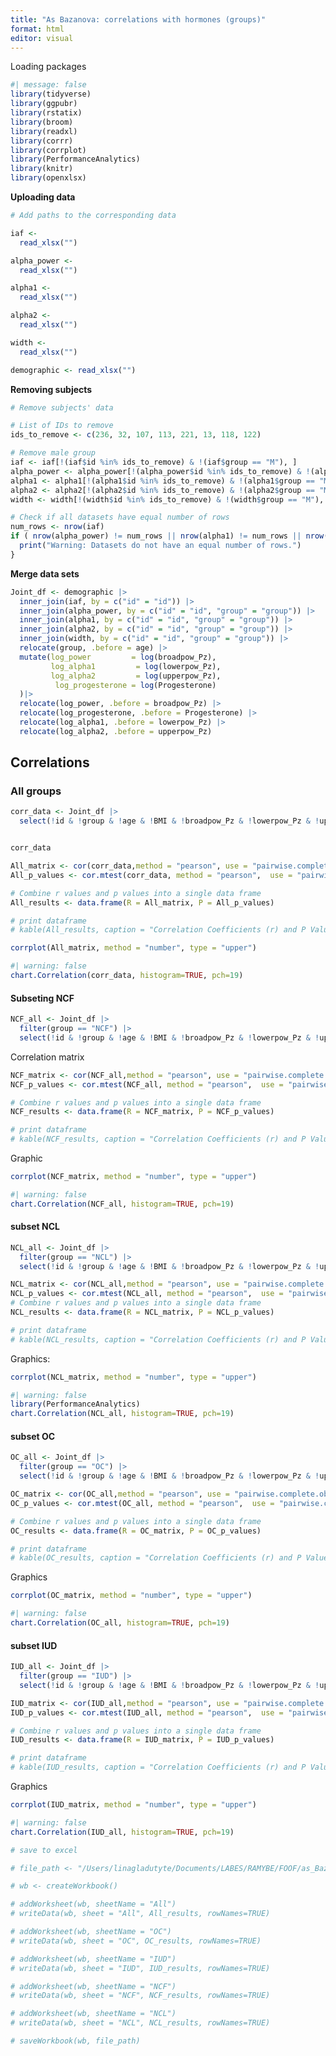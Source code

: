 ```yaml
---
title: "As Bazanova: correlations with hormones (groups)"
format: html
editor: visual
---
```


Loading packages

```r
#| message: false
library(tidyverse)
library(ggpubr)
library(rstatix)
library(broom)
library(readxl)
library(corrr)
library(corrplot)
library(PerformanceAnalytics)
library(knitr)
library(openxlsx)
```

**Uploading data**

```r

# Add paths to the corresponding data

iaf <-
  read_xlsx("")

alpha_power <-
  read_xlsx("")

alpha1 <-
  read_xlsx("")

alpha2 <-
  read_xlsx("")

width <-
  read_xlsx("")

demographic <- read_xlsx("")
```

**Removing subjects**

```r
# Remove subjects' data

# List of IDs to remove
ids_to_remove <- c(236, 32, 107, 113, 221, 13, 118, 122)

# Remove male group
iaf <- iaf[!(iaf$id %in% ids_to_remove) & !(iaf$group == "M"), ]
alpha_power <- alpha_power[!(alpha_power$id %in% ids_to_remove) & !(alpha_power$group == "M"), ]
alpha1 <- alpha1[!(alpha1$id %in% ids_to_remove) & !(alpha1$group == "M"), ]
alpha2 <- alpha2[!(alpha2$id %in% ids_to_remove) & !(alpha2$group == "M"), ]
width <- width[!(width$id %in% ids_to_remove) & !(width$group == "M"), ]

# Check if all datasets have equal number of rows
num_rows <- nrow(iaf)
if ( nrow(alpha_power) != num_rows || nrow(alpha1) != num_rows || nrow(alpha2) != num_rows || nrow(width) != num_rows) {
  print("Warning: Datasets do not have an equal number of rows.")
}


```

**Merge data sets**

```r

Joint_df <- demographic |>  
  inner_join(iaf, by = c("id" = "id")) |> 
  inner_join(alpha_power, by = c("id" = "id", "group" = "group")) |> 
  inner_join(alpha1, by = c("id" = "id", "group" = "group")) |> 
  inner_join(alpha2, by = c("id" = "id", "group" = "group")) |>
  inner_join(width, by = c("id" = "id", "group" = "group")) |>
  relocate(group, .before = age) |> 
  mutate(log_power         = log(broadpow_Pz),
         log_alpha1         = log(lowerpow_Pz),
         log_alpha2         = log(upperpow_Pz),
          log_progesterone = log(Progesterone)
  )|>
  relocate(log_power, .before = broadpow_Pz) |>
  relocate(log_progesterone, .before = Progesterone) |>
  relocate(log_alpha1, .before = lowerpow_Pz) |>
  relocate(log_alpha2, .before = upperpow_Pz)
```

## Correlations

### All groups

```r
corr_data <- Joint_df |> 
  select(!id & !group & !age & !BMI & !broadpow_Pz & !lowerpow_Pz & !upperpow_Pz & !Progesterone) 


corr_data
```

```r
All_matrix <- cor(corr_data,method = "pearson", use = "pairwise.complete.obs")
All_p_values <- cor.mtest(corr_data, method = "pearson",  use = "pairwise.complete.obs", exact = FALSE)$p

# Combine r values and p values into a single data frame
All_results <- data.frame(R = All_matrix, P = All_p_values)

# print dataframe
# kable(All_results, caption = "Correlation Coefficients (r) and P Values (p)", format = "markdown")
```

```r
corrplot(All_matrix, method = "number", type = "upper")
```

```r
#| warning: false
chart.Correlation(corr_data, histogram=TRUE, pch=19)
```

#### Subseting NCF

```r
NCF_all <- Joint_df |> 
  filter(group == "NCF") |> 
  select(!id & !group & !age & !BMI & !broadpow_Pz & !lowerpow_Pz & !upperpow_Pz & !Progesterone) 
```

Correlation matrix

```r
NCF_matrix <- cor(NCF_all,method = "pearson", use = "pairwise.complete.obs")
NCF_p_values <- cor.mtest(NCF_all, method = "pearson",  use = "pairwise.complete.obs", exact = FALSE)$p

# Combine r values and p values into a single data frame
NCF_results <- data.frame(R = NCF_matrix, P = NCF_p_values)

# print dataframe
# kable(NCF_results, caption = "Correlation Coefficients (r) and P Values (p)", format = "markdown")
```

Graphic

```r
corrplot(NCF_matrix, method = "number", type = "upper")
```

```r
#| warning: false
chart.Correlation(NCF_all, histogram=TRUE, pch=19)

```

#### subset NCL

```r
NCL_all <- Joint_df |> 
  filter(group == "NCL") |> 
  select(!id & !group & !age & !BMI & !broadpow_Pz & !lowerpow_Pz & !upperpow_Pz & !Progesterone) 
```

```r
NCL_matrix <- cor(NCL_all,method = "pearson", use = "pairwise.complete.obs")
NCL_p_values <- cor.mtest(NCL_all, method = "pearson",  use = "pairwise.complete.obs", exact = FALSE)$p
# Combine r values and p values into a single data frame
NCL_results <- data.frame(R = NCL_matrix, P = NCL_p_values)

# print dataframe
# kable(NCL_results, caption = "Correlation Coefficients (r) and P Values (p)", format = "markdown")
```

Graphics:

```r
corrplot(NCL_matrix, method = "number", type = "upper")
```

```r
#| warning: false
library(PerformanceAnalytics)
chart.Correlation(NCL_all, histogram=TRUE, pch=19)
```

#### subset OC

```r
OC_all <- Joint_df |> 
  filter(group == "OC") |> 
  select(!id & !group & !age & !BMI & !broadpow_Pz & !lowerpow_Pz & !upperpow_Pz & !Progesterone) 
```

```r
OC_matrix <- cor(OC_all,method = "pearson", use = "pairwise.complete.obs")
OC_p_values <- cor.mtest(OC_all, method = "pearson",  use = "pairwise.complete.obs", exact = FALSE)$p

# Combine r values and p values into a single data frame
OC_results <- data.frame(R = OC_matrix, P = OC_p_values)

# print dataframe
# kable(OC_results, caption = "Correlation Coefficients (r) and P Values (p)", format = "markdown")

```

Graphics

```r
corrplot(OC_matrix, method = "number", type = "upper")
```

```r
#| warning: false
chart.Correlation(OC_all, histogram=TRUE, pch=19)
```

#### subset IUD

```r
IUD_all <- Joint_df |> 
  filter(group == "IUD") |> 
  select(!id & !group & !age & !BMI & !broadpow_Pz & !lowerpow_Pz & !upperpow_Pz & !Progesterone) 
```

```r
IUD_matrix <- cor(IUD_all,method = "pearson", use = "pairwise.complete.obs")
IUD_p_values <- cor.mtest(IUD_all, method = "pearson",  use = "pairwise.complete.obs", exact = FALSE)$p

# Combine r values and p values into a single data frame
IUD_results <- data.frame(R = IUD_matrix, P = IUD_p_values)

# print dataframe
# kable(IUD_results, caption = "Correlation Coefficients (r) and P Values (p)", format = "markdown")
```

Graphics

```r
corrplot(IUD_matrix, method = "number", type = "upper")
```

```r
#| warning: false
chart.Correlation(IUD_all, histogram=TRUE, pch=19)
```

```r

# save to excel

# file_path <- "/Users/linagladutyte/Documents/LABES/RAMYBE/FOOF/as_Bazanova/corr_with_hormones.xlsx"

# wb <- createWorkbook()

# addWorksheet(wb, sheetName = "All")
# writeData(wb, sheet = "All", All_results, rowNames=TRUE)

# addWorksheet(wb, sheetName = "OC")
# writeData(wb, sheet = "OC", OC_results, rowNames=TRUE)

# addWorksheet(wb, sheetName = "IUD")
# writeData(wb, sheet = "IUD", IUD_results, rowNames=TRUE)

# addWorksheet(wb, sheetName = "NCF")
# writeData(wb, sheet = "NCF", NCF_results, rowNames=TRUE)

# addWorksheet(wb, sheetName = "NCL")
# writeData(wb, sheet = "NCL", NCL_results, rowNames=TRUE)

# saveWorkbook(wb, file_path)

```
